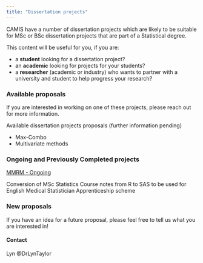 ```yaml
---
title: "Dissertation projects"
---
```


CAMIS have a number of dissertation projects which are likely to be suitable for MSc or BSc dissertation projects that are part of a Statistical degree.

This content will be useful for you, if you are:

-   a **student** looking for a dissertation project?
-   an **academic** looking for projects for your students?
-   a **researcher** (academic or industry) who wants to partner with a university and student to help progress your research?

### Available proposals

If you are interested in working on one of these projects, please reach out for more information.

Available dissertation projects proposals (further information pending)

-   Max-Combo
-   Multivariate methods

### Ongoing and Previously Completed projects

[MMRM - Ongoing](https://github.com/PSIAIMS/CAMIS/non_website_conent/dissertations/202406%20MMRM.qmd)

Conversion of MSc Statistics Course notes from R to SAS to be used for English Medical Statistician Apprenticeship scheme

### New proposals

If you have an idea for a future proposal, please feel free to tell us what you are interested in!

#### Contact

Lyn @DrLynTaylor
